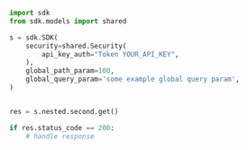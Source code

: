 ```python showLineNumbers copy filename="Nested Second Get usage example"
import sdk
from sdk.models import shared

s = sdk.SDK(
    security=shared.Security(
        api_key_auth="Token YOUR_API_KEY",
    ),
    global_path_param=100,
    global_query_param='some example global query param',
)


res = s.nested.second.get()

if res.status_code == 200:
    # handle response
```

